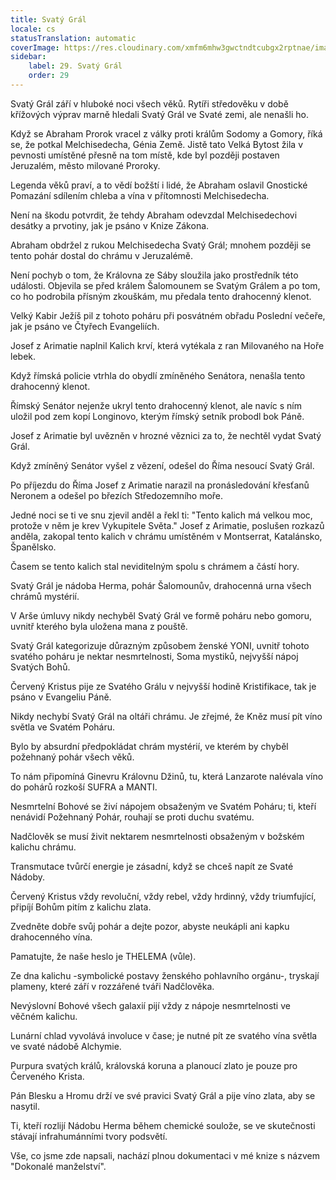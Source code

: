 ```yaml
---
title: Svatý Grál
locale: cs
statusTranslation: automatic
coverImage: https://res.cloudinary.com/xmfm6mhw3gwctndtcubgx2rptnae/image/upload/v1741354419/small_cover_la_gran_rebelion_28716e29d2.webp
sidebar:
    label: 29. Svatý Grál
    order: 29
---
```

Svatý Grál září v hluboké noci všech věků. Rytíři středověku v době křížových výprav marně hledali Svatý Grál ve Svaté zemi, ale nenašli ho.

Když se Abraham Prorok vracel z války proti králům Sodomy a Gomory, říká se, že potkal Melchisedecha, Génia Země. Jistě tato Velká Bytost žila v pevnosti umístěné přesně na tom místě, kde byl později postaven Jeruzalém, město milované Proroky.

Legenda věků praví, a to vědí božští i lidé, že Abraham oslavil Gnostické Pomazání sdílením chleba a vína v přítomnosti Melchisedecha.

Není na škodu potvrdit, že tehdy Abraham odevzdal Melchisedechovi desátky a prvotiny, jak je psáno v Knize Zákona.

Abraham obdržel z rukou Melchisedecha Svatý Grál; mnohem později se tento pohár dostal do chrámu v Jeruzalémě.

Není pochyb o tom, že Královna ze Sáby sloužila jako prostředník této události. Objevila se před králem Šalomounem se Svatým Grálem a po tom, co ho podrobila přísným zkouškám, mu předala tento drahocenný klenot.

Velký Kabir Ježíš pil z tohoto poháru při posvátném obřadu Poslední večeře, jak je psáno ve Čtyřech Evangeliích.

Josef z Arimatie naplnil Kalich krví, která vytékala z ran Milovaného na Hoře lebek.

Když římská policie vtrhla do obydlí zmíněného Senátora, nenašla tento drahocenný klenot.

Římský Senátor nejenže ukryl tento drahocenný klenot, ale navíc s ním uložil pod zem kopí Longinovo, kterým římský setník probodl bok Páně.

Josef z Arimatie byl uvězněn v hrozné věznici za to, že nechtěl vydat Svatý Grál.

Když zmíněný Senátor vyšel z vězení, odešel do Říma nesoucí Svatý Grál.

Po příjezdu do Říma Josef z Arimatie narazil na pronásledování křesťanů Neronem a odešel po březích Středozemního moře.

Jedné noci se ti ve snu zjevil anděl a řekl ti: "Tento kalich má velkou moc, protože v něm je krev Vykupitele Světa." Josef z Arimatie, poslušen rozkazů anděla, zakopal tento kalich v chrámu umístěném v Montserrat, Katalánsko, Španělsko.

Časem se tento kalich stal neviditelným spolu s chrámem a částí hory.

Svatý Grál je nádoba Herma, pohár Šalomounův, drahocenná urna všech chrámů mystérií.

V Arše úmluvy nikdy nechyběl Svatý Grál ve formě poháru nebo gomoru, uvnitř kterého byla uložena mana z pouště.

Svatý Grál kategorizuje důrazným způsobem ženské YONI, uvnitř tohoto svatého poháru je nektar nesmrtelnosti, Soma mystiků, nejvyšší nápoj Svatých Bohů.

Červený Kristus pije ze Svatého Grálu v nejvyšší hodině Kristifikace, tak je psáno v Evangeliu Páně.

Nikdy nechybí Svatý Grál na oltáři chrámu. Je zřejmé, že Kněz musí pít víno světla ve Svatém Poháru.

Bylo by absurdní předpokládat chrám mystérií, ve kterém by chyběl požehnaný pohár všech věků.

To nám připomíná Ginevru Královnu Džinů, tu, která Lanzarote nalévala víno do pohárů rozkoší SUFRA a MANTI.

Nesmrtelní Bohové se živí nápojem obsaženým ve Svatém Poháru; ti, kteří nenávidí Požehnaný Pohár, rouhají se proti duchu svatému.

Nadčlověk se musí živit nektarem nesmrtelnosti obsaženým v božském kalichu chrámu.

Transmutace tvůrčí energie je zásadní, když se chceš napít ze Svaté Nádoby.

Červený Kristus vždy revoluční, vždy rebel, vždy hrdinný, vždy triumfující, připíjí Bohům pitím z kalichu zlata.

Zvedněte dobře svůj pohár a dejte pozor, abyste neukápli ani kapku drahocenného vína.

Pamatujte, že naše heslo je THELEMA (vůle).

Ze dna kalichu -symbolické postavy ženského pohlavního orgánu-, tryskají plameny, které září v rozzářené tváři Nadčlověka.

Nevýslovní Bohové všech galaxií pijí vždy z nápoje nesmrtelnosti ve věčném kalichu.

Lunární chlad vyvolává involuce v čase; je nutné pít ze svatého vína světla ve svaté nádobě Alchymie.

Purpura svatých králů, královská koruna a planoucí zlato je pouze pro Červeného Krista.

Pán Blesku a Hromu drží ve své pravici Svatý Grál a pije víno zlata, aby se nasytil.

Ti, kteří rozlijí Nádobu Herma během chemické soulože, se ve skutečnosti stávají infrahumánními tvory podsvětí.

Vše, co jsme zde napsali, nachází plnou dokumentaci v mé knize s názvem "Dokonalé manželství".


